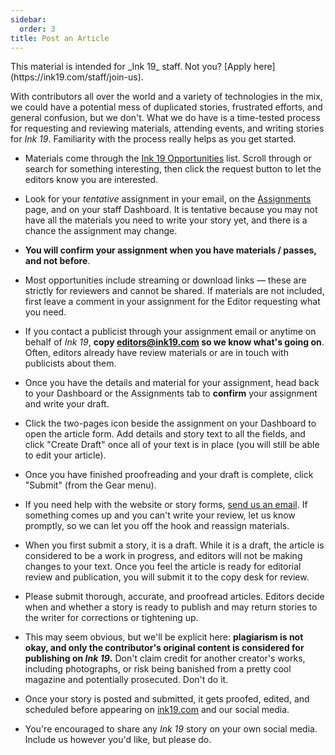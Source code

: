 ```yaml
---
sidebar:
  order: 3
title: Post an Article
---
```



<Aside>This material is intended for _Ink 19_ staff. Not you? [Apply here](https://ink19.com/staff/join-us).</Aside>


With contributors all over the world and a variety of technologies in the mix, we could have a potential mess of duplicated stories, frustrated efforts, and general confusion, but we don't. What we do have is a time-tested process for requesting and reviewing materials, attending events, and writing stories for _Ink 19_. Familiarity with the process really helps as you get started. 

- Materials come through the [Ink 19 Opportunities](https://staff.ink19.com/opportunities/) list. Scroll through or search for something interesting, then click the request button to let the editors know you are interested.

- Look for your _tentative_ assignment in your email, on the [Assignments](https://staff.ink19.com/assignments) page, and on your staff Dashboard. It is tentative because you may not have all the materials you need to write your story yet, and there is a chance the assignment may change.

- __You will confirm your assignment when you have materials / passes, and not before__.

- Most opportunities include streaming or download links &mdash; these are strictly for reviewers and cannot be shared. If materials are not included, first leave a comment in your assignment for the Editor requesting what you need. 

- If you contact a publicist through your assignment email or anytime on behalf of _Ink 19_, __copy editors@ink19.com so we know what's going on__. Often, editors already have review materials or are in touch with publicists about them. 

- Once you have the details and material for your assignment, head back to your Dashboard or the Assignments tab to __confirm__ your assignment and write your draft.

- Click the two-pages icon beside the assignment on your Dashboard to open the article form. Add details and story text to all the fields, and click "Create Draft" once all of your text is in place (you will still be able to edit your article).

- Once you have finished proofreading and your draft is complete, click "Submit" (from the Gear menu).

- If you need help with the website or story forms, [send us an email](mailto:editors@ink19.com). If something comes up and you can't write your review, let us know promptly, so we can let you off the hook and reassign materials.

- When you first submit a story, it is a draft. While it is a draft, the article is considered to be a work in progress, and editors will not be making changes to your text. Once you feel the article is ready for editorial review and publication, you will submit it to the copy desk for review.

- Please submit thorough, accurate, and proofread articles. Editors decide when and whether a story is ready to publish and may return stories to the writer for corrections or tightening up. 

- This may seem obvious, but we'll be explicit here: __plagiarism is not okay, and only the contributor's original content is considered for publishing on _Ink 19_.__ Don't claim credit for another creator's works, including photographs, or risk being banished from a pretty cool magazine and potentially prosecuted. Don't do it.

- Once your story is posted and submitted, it gets proofed, edited, and scheduled before appearing on [ink19.com](https://ink19.com) and our social media.

- You're encouraged to share any _Ink 19_ story on your own social media. Include us however you'd like, but please do.
